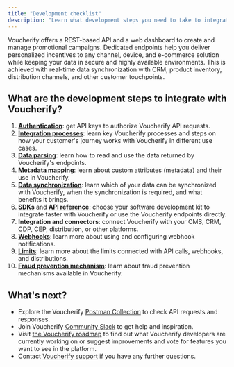 ```yaml
---
title: "Development checklist"
description: "Learn what development steps you need to take to integrate with Voucherify"
---
```


Voucherify offers a REST-based API and a web dashboard to create and manage promotional campaigns. Dedicated endpoints help you deliver personalized incentives to any channel, device, and e-commerce solution while keeping your data in secure and highly available environments. This is achieved with real-time data synchronization with CRM, product inventory, distribution channels, and other customer touchpoints.

## What are the development steps to integrate with Voucherify?

1. **[Authentication](/guides/authentication)**: get API keys to authorize Voucherify API requests.
2. **[Integration processes](/guides/integration-processes)**: learn key Voucherify processes and steps on how your customer's journey works with Voucherify in different use cases.
3. **[Data parsing](/guides/data-parsing)**: learn how to read and use the data returned by Voucherify's endpoints.
4. **[Metadata mapping](/guides/metadata-mapping)**: learn about custom attributes (metadata) and their use in Voucherify.
5. **[Data synchronization](/guides/data-synchronization)**: learn which of your data can be synchronized with Voucherify, when the synchronization is required, and what benefits it brings.
6. **[SDKs](/guides/sdks)** and **[API reference](/guides/introduction-api)**: choose your software development kit to integrate faster with Voucherify or use the Voucherify endpoints directly.
7. **Integration and connectors**: connect Voucherify with your CMS, CRM, CDP, CEP, distribution, or other platforms.
8. **[Webhooks](/api-reference/introduction-to-webhooks)**: learn more about using and configuring webhook notifications.
9. **[Limits](/guides/limits)**: learn more about the limits connected with API calls, webhooks, and distributions.
10. **[Fraud prevention mechanism](https://support.voucherify.io/article/516-fraud-prevention)**: learn about fraud prevention mechanisms available in Voucherify.

## What's next?

* Explore the Voucherify [Postman Collection](https://www.postman.com/voucherify/workspace/voucherify-s-public-workspace/collection/31663208-927de30f-b9ba-4723-a7ad-9984d835d939) to check API requests and responses.
* Join Voucherify [Community Slack](https://community.voucherify.io/) to get help and inspiration.
* Visit [the Voucherify roadmap](https://roadmap.voucherify.io/) to find out what Voucherify developers are currently working on or suggest improvements and vote for features you want to see in the platform.
* Contact [Voucherify support](https://www.voucherify.io/contact-support) if you have any further questions.